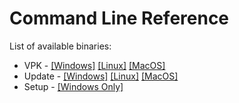 # Command Line Reference

List of available binaries:
- VPK - [[Windows]](content/vpk-windows.mdx) [[Linux]](content/vpk-linux.mdx) [[MacOS]](content/vpk-osx.mdx)
- Update - [[Windows]](content/update-windows.mdx) [[Linux]](content/update-linux.mdx) [[MacOS]](content/update-osx.mdx)
- Setup - [[Windows Only]](content/setup-windows.mdx)